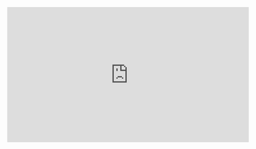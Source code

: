 <iframe width="560" height="315" src="https://www.youtube.com/embed/nFWtTjDSULE" frameborder="0" allow="accelerometer; autoplay; encrypted-media; gyroscope; picture-in-picture" allowfullscreen></iframe>